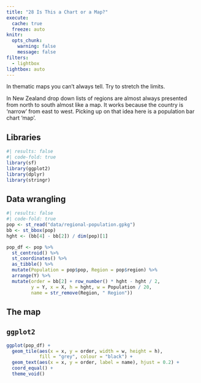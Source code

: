 ```yaml
---
title: "28 Is This a Chart or a Map?"
execute: 
  cache: true
  freeze: auto
knitr:
  opts_chunk: 
    warning: false
    message: false
filters:
  - lightbox
lightbox: auto
---
```


In thematic maps you can't always tell. Try to stretch the limits.

In New Zealand drop down lists of regions are almost always presented from north to south almost like a map. It works because the country is 'narrow' from east to west. Picking up on that idea here is a population bar chart 'map'.

## Libraries
```r
#| results: false
#| code-fold: true
library(sf)
library(ggplot2)
library(dplyr)
library(stringr)
```

## Data wrangling
```r
#| results: false
#| code-fold: true
pop <- st_read("data/regional-population.gpkg")
bb <- st_bbox(pop)
hght <- (bb[4] - bb[2]) / dim(pop)[1]

pop_df <- pop %>% 
  st_centroid() %>%
  st_coordinates() %>%
  as_tibble() %>%
  mutate(Population = pop$pop, Region = pop$region) %>%
  arrange(Y) %>%
  mutate(order = bb[2] + row_number() * hght - hght / 2,
         y = Y, x = X, h = hght, w = Population / 20,
         name = str_remove(Region, " Region"))
```

## The map
## `ggplot2`
```r
ggplot(pop_df) +
  geom_tile(aes(x = x, y = order, width = w, height = h), 
            fill = "grey", colour = "black") +
  geom_text(aes(x = x, y = order, label = name), hjust = 0.2) +
  coord_equal() +
  theme_void()
```